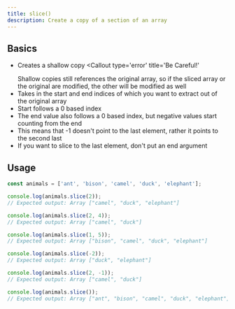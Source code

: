 ```yaml
---
title: slice()
description: Create a copy of a section of an array
---
```


## Basics

- Creates a shallow copy
  <Callout
    type='error'
    title='Be Careful!'
  >
    Shallow copies still references the original array, so if the sliced array
    or the original are modified, the other will be modified as well
  </Callout>
- Takes in the start and end indices of which you want to extract out of the original array
- Start follows a 0 based index
- The end value also follows a 0 based index, but negative values start counting from the end
- This means that -1 doesn't point to the last element, rather it points to the second last
- If you want to slice to the last element, don't put an end argument

## Usage

```js
const animals = ['ant', 'bison', 'camel', 'duck', 'elephant'];

console.log(animals.slice(2));
// Expected output: Array ["camel", "duck", "elephant"]

console.log(animals.slice(2, 4));
// Expected output: Array ["camel", "duck"]

console.log(animals.slice(1, 5));
// Expected output: Array ["bison", "camel", "duck", "elephant"]

console.log(animals.slice(-2));
// Expected output: Array ["duck", "elephant"]

console.log(animals.slice(2, -1));
// Expected output: Array ["camel", "duck"]

console.log(animals.slice());
// Expected output: Array ["ant", "bison", "camel", "duck", "elephant"]
```
